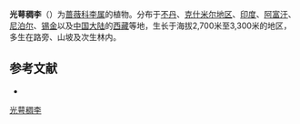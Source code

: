 {{Speciesbox
| genus = Prunus
| species = cornuta
| authority = (Wall. ex Royle) Steud.
| synonyms = *''Cerasus cornuta'' <small>Wall. ex Royle</small>
*''Padus cornuta'' (Wall. ex Royle) <small>Carrière</small>
*''Padus cornuta'' var. ''villosa'' <small>(H.Hara) G.Singh</small>
*''Prunus cornuta'' var. ''integrifolia'' <small>Ghora & Panigrahi</small>
*''Prunus cornuta'' var. ''villosa'' <small>H.Hara</small>
*''Prunus glauciphylla'' <small>Ghora & Panigrahi</small>
*''Prunus pachyclada'' <small>Zabel</small>
*''Prunus wattii'' <small>Ghora & Panigrahi</small>
}}

'''光萼稠李'''（{{lang-xm|Prunus cornuta}}）为[[蔷薇科|蔷薇科]][[李属|李属]]的植物。分布于[[不丹|不丹]]、[[克什米尔地区|克什米尔地区]]、[[印度|印度]]、[[阿富汗|阿富汗]]、[[尼泊尔|尼泊尔]]、[[锡金|锡金]]以及[[中国大陆|中国大陆]]的[[西藏|西藏]]等地，生长于海拔2,700米至3,300米的地区，多生在路旁、山坡及次生林内。

== 参考文献 ==
<div class="references-small">
* {{cite web| url =http://www.bioinfo.cn/db05/KmzwSpecies.php?action=view&id=18223| title =光萼稠李| work =《中国高等植物数据库全库》| publisher =中国科学院微生物研究所| author =昆明植物研究所| accessdate =2009-02-25| deadurl =yes| archiveurl =https://web.archive.org/web/20160305001820/http://www.bioinfo.cn/db05/KmzwSpecies.php?action=view&id=18223| archivedate =2016-03-05}}
</div>
{{Taxonbar|from=Q12844017}}

[[Category:稠李亚属|光萼稠李]]


{{植物小作品}}